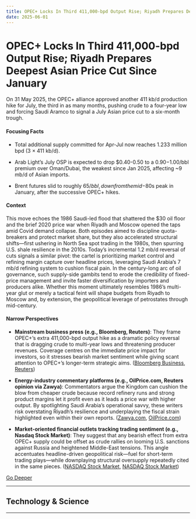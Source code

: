 ```yaml
---
title: OPEC+ Locks In Third 411,000-bpd Output Rise; Riyadh Prepares Deepest Asian Price Cut Since January
date: 2025-06-01
---
```


# OPEC+ Locks In Third 411,000-bpd Output Rise; Riyadh Prepares Deepest Asian Price Cut Since January

On 31 May 2025, the OPEC+ alliance approved another 411 kb/d production hike for July, the third in as many months, pushing crude to a four-year low and forcing Saudi Aramco to signal a July Asian price cut to a six-month trough.

#### Focusing Facts

- Total additional supply committed for Apr-Jul now reaches 1.233 million bpd (3 × 411 kb/d).

- Arab Light’s July OSP is expected to drop $0.40-0.50 to a $0.90-$1.00/bbl premium over Oman/Dubai, the weakest since Jan 2025, affecting ~9 mb/d of Asian imports.

- Brent futures slid to roughly $65/bbl, down from the mid-$80s peak in January, after the successive OPEC+ hikes.

#### Context

This move echoes the 1986 Saudi-led flood that shattered the $30 oil floor and the brief 2020 price war when Riyadh and Moscow opened the taps amid Covid demand collapse.  Both episodes aimed to discipline quota-breakers and protect market share, but they also accelerated structural shifts—first ushering in North Sea spot trading in the 1980s, then spurring U.S. shale resilience in the 2010s.  Today’s incremental 1.2 mb/d reversal of cuts signals a similar pivot: the cartel is prioritizing market control and refining margin capture over headline prices, leveraging Saudi Arabia’s 7 mb/d refining system to cushion fiscal pain.  In the century-long arc of oil governance, such supply-side gambits tend to erode the credibility of fixed-price management and invite faster diversification by importers and producers alike.  Whether this moment ultimately resembles 1986’s multi-year glut or merely a tactical feint will shape budgets from Riyadh to Moscow and, by extension, the geopolitical leverage of petrostates through mid-century.

#### Narrow Perspectives

- **Mainstream business press (e.g., Bloomberg, Reuters)**: They frame OPEC+’s extra 411,000-bpd output hike as a dramatic policy reversal that is dragging crude to multi-year lows and threatening producer revenues. Coverage centres on the immediate price impact for investors, so it stresses bearish market sentiment while giving scant attention to OPEC+’s longer-term strategic aims. ([Bloomberg Business](https://www.bloomberg.com/news/articles/2025-05-31/opec-agrees-on-third-oil-supply-surge-to-deepen-price-slump), [Reuters](https://www.reuters.com/markets/commodities/saudi-arabia-may-drop-july-oil-prices-asia-6-month-lows-after-opec-boosts-supply-2025-05-28/))

- **Energy-industry commentary platforms (e.g., OilPrice.com, Reuters opinion via Zawya)**: Commentators argue the Kingdom can cushion the blow from cheaper crude because record refinery runs and strong product margins let it profit even as it leads a price war with higher output. By spotlighting Saudi Arabia’s operational savvy, these writers risk overstating Riyadh’s resilience and underplaying the fiscal strain highlighted even within their own reports. ([Zawya.com](https://www.zawya.com/en/news/insights/saudis-refining-boom-helps-it-weather-oil-price-war-bousso-eercolxg), [OilPrice.com](https://oilprice.com/Energy/Energy-General/Record-Refining-Helps-Saudi-Oil-Income-amid-Crude-Price-Decline.html))

- **Market-oriented financial outlets tracking trading sentiment (e.g., Nasdaq Stock Market)**: They suggest that any bearish effect from extra OPEC+ supply could be offset as crude rallies on looming U.S. sanctions against Russia and heightened Middle-East tensions. This angle accentuates headline-driven geopolitical risk—fuel for short-term trading plays—while downplaying structural oversupply repeatedly cited in the same pieces. ([NASDAQ Stock Market](https://www.nasdaq.com/articles/crude-prices-climb-possible-sanctions-russian-oil-and-middle-east-tensions), [NASDAQ Stock Market](https://www.nasdaq.com/articles/concerns-about-rising-global-oil-supplies-weigh-crude-prices))


[Go Deeper](https://www.perplexity.ai/search?q=OPEC%2B+Locks+In+Third+411%2C000-bpd+Output+Rise%3B+Riyadh+Prepares+Deepest+Asian+Price+Cut+Since+January)

---

## Technology & Science

---

<a id='metaanduril-ink-eagleeye-xr-helmet-deal-for-us-army-bid'></a>

